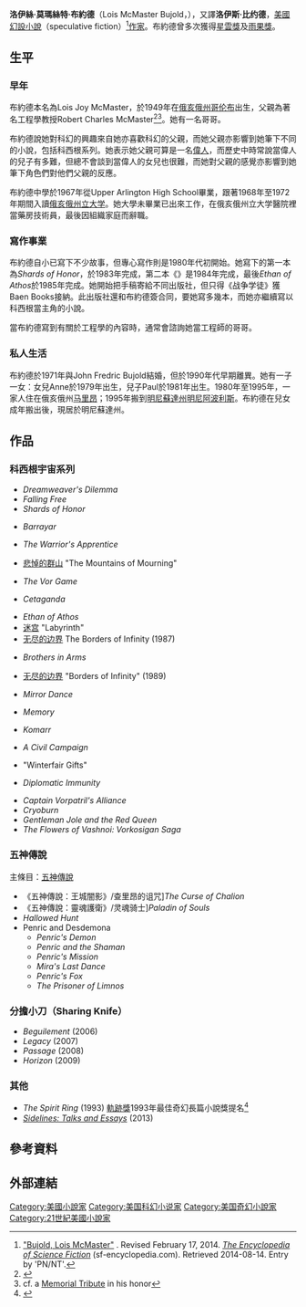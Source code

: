 {{Infobox writer
| name          = 洛伊絲·莫瑪絲特·布約德<br>Lois McMaster Bujold
| image         = Lois-mcmaster-bujold-by-kyle-cassidy.jpg
| caption       = Bujold at home in 2009
| birth_name    = Lois Joy McMaster<ref name=SFE/>
| birth_date    = {{Birth date and age|1949|11|2|mf=y}}
| birth_place   = [[美國|美國]][[俄亥俄州|俄亥俄州]][[哥伦布_(俄亥俄州)|哥倫布市]]
| occupation    = 小說家
| nationality   = [[美國|美國]]
| period        = 1985年–
| genre         = [[科幻小說|科幻小說]]、[[奇幻小說|奇幻小說]]
| notable_works = ''Shards of Honor''
| spouse        = 
| partner       = 
| children      = 2
| relatives     = 
| influences    = 
| influenced    = 
| awards        = [[星雲獎|星雲獎]]<br />[[雨果獎|雨果獎]]<br />[[軌跡獎|軌跡獎]]<br />Skylark Award<ref>{{cite web| url=http://www.nesfa.org/awards/skylark.html| title=Skylark Award| author=NESFA| publisher=[[NESFA|NESFA]]| accessdate=2013-10-15| archive-date=2008-12-04| archive-url=https://web.archive.org/web/20081204000351/http://www.nesfa.org/awards/skylark.html| dead-url=no}}</ref>
| website       = {{URL|dendarii.com}}
}}
'''洛伊絲·莫瑪絲特·布約德'''（Lois McMaster Bujold，{{bd|1949年|11月2日}}），又譯'''洛伊斯·比约德'''，[[美國|美國]][[幻設小說|幻設小說]]（speculative fiction）<ref name=SFE>[http://www.sf-encyclopedia.com/entry/bujold_lois_mcmaster "Bujold, Lois McMaster"] {{Wayback|url=http://www.sf-encyclopedia.com/entry/bujold_lois_mcmaster |date=20210126171457 }}. Revised February 17, 2014. ''[[The_Encyclopedia_of_Science_Fiction|The Encyclopedia of Science Fiction]]'' (sf-encyclopedia.com). Retrieved 2014-08-14. Entry by 'PN/NT'.</ref>[[作家|作家]]。布約德曾多次獲得[[星雲獎|星雲獎]]及[[雨果獎|雨果獎]]。

==生平==
===早年===
布約德本名為Lois Joy McMaster，於1949年在[[俄亥俄州|俄亥俄州]][[哥伦布_(俄亥俄州)|哥伦布]]出生，父親為著名工程學教授Robert Charles McMaster<ref>{{cite web |url=http://www.dendarii.com/tribute.html |title=Robert Charles McMaster - a tribute |publisher=Dendarii.com |date= |accessdate=2014-01-28 |archive-date=2020-02-21 |archive-url=https://web.archive.org/web/20200221123149/http://www.dendarii.com/tribute.html |dead-url=no }}</ref><ref>cf. a [http://www.nap.edu/openbook.php?record_id=1384&page=266 Memorial Tribute] {{Wayback|url=http://www.nap.edu/openbook.php?record_id=1384&page=266 |date=20150727045810 }} in his honor</ref>。她有一名哥哥。

布約德說她對科幻的興趣來自她亦喜歡科幻的父親，而她父親亦影響到她筆下不同的小說，包括科西根系列。她表示她父親可算是一名[[英雄史觀|偉人]]，而歷史中時常說當偉人的兒子有多難，但總不會談到當偉人的女兒也很難，而她對父親的感覺亦影響到她筆下角色們對他們父親的反應。

布約德中學於1967年從Upper Arlington High School畢業，跟著1968年至1972年期間入讀[[俄亥俄州立大学|俄亥俄州立大学]]。她大學未畢業已出來工作，在俄亥俄州立大学醫院裡當藥房技術員，最後因組織家庭而辭職。

===寫作事業===
布約德自小已寫下不少故事，但專心寫作則是1980年代初開始。她寫下的第一本為''Shards of Honor''，於1983年完成，第二本《{{link-en|战争学徒|The Warrior's Apprentice}}》是1984年完成，最後''Ethan of Athos''於1985年完成。她開始把手稿寄給不同出版社，但只得《战争学徒》獲Baen Books接納。此出版社還和布約德簽合同，要她寫多幾本，而她亦繼續寫以科西根當主角的小說。

當布約德寫到有關於工程學的內容時，通常會諮詢她當工程師的哥哥。

===私人生活===
布約德於1971年與John Fredric Bujold結婚，但於1990年代早期離異。她有一子一女：女兒Anne於1979年出生，兒子Paul於1981年出生。1980年至1995年，一家人住在俄亥俄州[[马里昂_(俄亥俄州)|马里昂]]；1995年搬到[[明尼蘇達州|明尼蘇達州]][[明尼阿波利斯|明尼阿波利斯]]。布約德在兒女成年搬出後，現居於明尼蘇達州{{link-en|巫藥湖 (明尼蘇達州)|Medicine Lake, Minnesota|巫藥湖}}。

==作品==
===科西根宇宙系列===
* ''Dreamweaver's Dilemma''
* ''Falling Free''
* ''Shards of Honor''
* {{link-en|贝拉亚| Barrayar}} ''Barrayar''
* {{link-en|战争学徒|The Warrior's Apprentice}} ''The Warrior's Apprentice'' 
* [[悲悼的群山|悲悼的群山]] "The Mountains of Mourning" 
* {{link-en|贵族们的游戏|The Vor Game}} ''The Vor Game''
* {{link-en|西塔甘达|Cetaganda}} ''Cetaganda''
* ''Ethan of Athos''
* [[迷宫_(短篇小说)|迷宫]] "Labyrinth" 
* [[无尽的边界_(1987年短篇小说)|无尽的边界]] The Borders of Infinity (1987)
* {{link-en|兄弟手足|Brothers in Arms (Bujold novel)}} ''Brothers in Arms'' 
* [[无尽的边界_(1989年短篇小说)|无尽的边界]] "Borders of Infinity" (1989)
* {{link-en|镜舞|Mirror Dance}} ''Mirror Dance''
* {{link-en|记忆 (小说)|Memory (Bujold novel)|记忆}} ''Memory''
* {{link-en|科玛|Komarr}} ''Komarr''
* {{link-en|明争暗斗|A Civil Campaign}} ''A Civil Campaign'' 
* "Winterfair Gifts" 
* {{link-en|外交豁免权 (小说)|Diplomatic Immunity (novel)|外交豁免权}} ''Diplomatic Immunity'' 
* ''Captain Vorpatril's Alliance'' 
* ''Cryoburn''
* ''Gentleman Jole and the Red Queen''
* ''The Flowers of Vashnoi: Vorkosigan Saga''

===五神傳說===
主條目：[[五神傳說|五神傳說]]
*《五神傳說：王城闇影》/查里昂的诅咒]''The Curse of Chalion''
*《五神傳說：靈魂護衛》/灵魂骑士]''Paladin of Souls''
* ''Hallowed Hunt''
* Penric and Desdemona
** ''Penric's Demon''
** ''Penric and the Shaman''
** ''Penric's Mission''
** ''Mira's Last Dance''
** ''Penric's Fox''
** ''The Prisoner of Limnos''

===分擔小刀（Sharing Knife）===
* ''Beguilement'' (2006)
* ''Legacy'' (2007)
* ''Passage'' (2008)
* ''Horizon'' (2009)

===其他===
* ''The Spirit Ring'' (1993) [[軌跡獎|軌跡獎]]1993年最佳奇幻長篇小說獎提名<ref name="wwoe1993">{{cite web |url=http://www.worldswithoutend.com/books_year_index.asp?year=1993 |title=1993 Award Winners & Nominees | Science Fiction & Fantasy Books by Award | WWEnd |publisher=Worldswithoutend.com |date= |accessdate=2014-01-28 |archive-date=2007-11-23 |archive-url=https://web.archive.org/web/20071123162749/http://www.worldswithoutend.com/books_year_index.asp?Year=1993 |dead-url=no }}</ref>
* ''[[Sidelines:_Talks_and_Essays|Sidelines: Talks and Essays]]'' (2013)

== 參考資料 ==
{{Reflist}}

== 外部連結 ==

{{雨果奖最佳小说 2001～2020}}
{{Authority control}}
{{DEFAULTSORT:Bujold, Lois McMaster}}

[[Category:美國小說家|Category:美國小說家]]
[[Category:美国科幻小说家|Category:美国科幻小说家]]
[[Category:美国奇幻小說家|Category:美国奇幻小說家]]
[[Category:21世紀美國小說家|Category:21世紀美國小說家]]